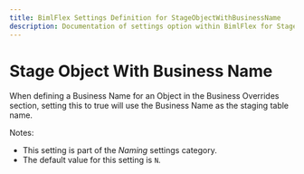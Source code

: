 ```yaml
---
title: BimlFlex Settings Definition for StageObjectWithBusinessName
description: Documentation of settings option within BimlFlex for StageObjectWithBusinessName
---
```

<head>
  <meta name="varigenceProduct" content="BimlFlex"></meta>
  <meta name="varigenceArticleType" content="Reference"></meta>
</head>

# Stage Object With Business Name

When defining a Business Name for an Object in the Business Overrides section, setting this to true will use the Business Name as the staging table name.

Notes:

* This setting is part of the *Naming* settings category.
* The default value for this setting is `N`.
